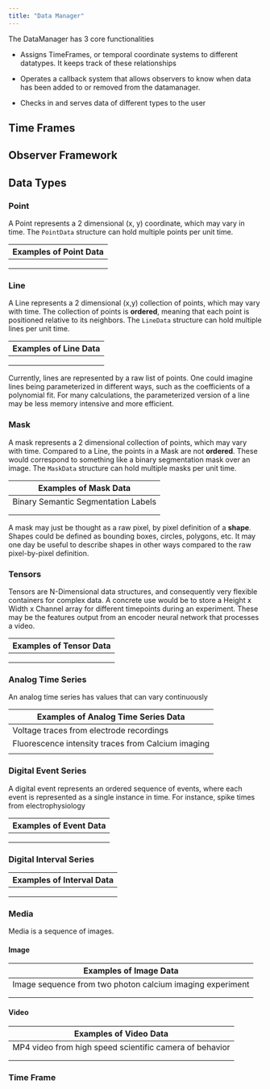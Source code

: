 ```yaml
---
title: "Data Manager"
---
```


The DataManager has 3 core functionalities

-   Assigns TimeFrames, or temporal coordinate systems to different datatypes. It keeps track of these relationships

-   Operates a callback system that allows observers to know when data has been added to or removed from the datamanager.

-   Checks in and serves data of different types to the user

## Time Frames

## Observer Framework

## Data Types

### Point

A Point represents a 2 dimensional (x, y) coordinate, which may vary in time. The `PointData` structure can hold multiple points per unit time.

| Examples of Point Data |
|------------------------|
|                        |
|                        |
|                        |

### Line

A Line represents a 2 dimensional (x,y) collection of points, which may vary with time. The collection of points is **ordered**, meaning that each point is positioned relative to its neighbors. The `LineData` structure can hold multiple lines per unit time.

| Examples of Line Data |
|-----------------------|
|                       |
|                       |
|                       |

Currently, lines are represented by a raw list of points. One could imagine lines being parameterized in different ways, such as the coefficients of a polynomial fit. For many calculations, the parameterized version of a line may be less memory intensive and more efficient.

### Mask

A mask represents a 2 dimensional collection of points, which may vary with time. Compared to a Line, the points in a Mask are not **ordered**. These would correspond to something like a binary segmentation mask over an image. The `MaskData` structure can hold multiple masks per unit time.

| Examples of Mask Data               |
|-------------------------------------|
| Binary Semantic Segmentation Labels |
|                                     |
|                                     |

A mask may just be thought as a raw pixel, by pixel definition of a **shape**. Shapes could be defined as bounding boxes, circles, polygons, etc. It may one day be useful to describe shapes in other ways compared to the raw pixel-by-pixel definition.

### Tensors

Tensors are N-Dimensional data structures, and consequently very flexible containers for complex data. A concrete use would be to store a Height x Width x Channel array for different timepoints during an experiment. These may be the features output from an encoder neural network that processes a video.

| Examples of Tensor Data |
|-------------------------|
|                         |
|                         |
|                         |

### Analog Time Series

An analog time series has values that can vary continuously

| Examples of Analog Time Series Data                |
|----------------------------------------------------|
| Voltage traces from electrode recordings           |
| Fluorescence intensity traces from Calcium imaging |
|                                                    |

### Digital Event Series

A digital event represents an ordered sequence of events, where each event is represented as a single instance in time. For instance, spike times from electrophysiology

| Examples of Event Data |
|------------------------|
|                        |
|                        |
|                        |

### Digital Interval Series

| Examples of Interval Data |
|---------------------------|
|                           |
|                           |
|                           |

### Media

Media is a sequence of images.

#### Image

| Examples of Image Data                                    |
|-----------------------------------------------------------|
| Image sequence from two photon calcium imaging experiment |
|                                                           |
|                                                           |

#### Video

| Examples of Video Data                                  |
|---------------------------------------------------------|
| MP4 video from high speed scientific camera of behavior |
|                                                         |
|                                                         |

### Time Frame
